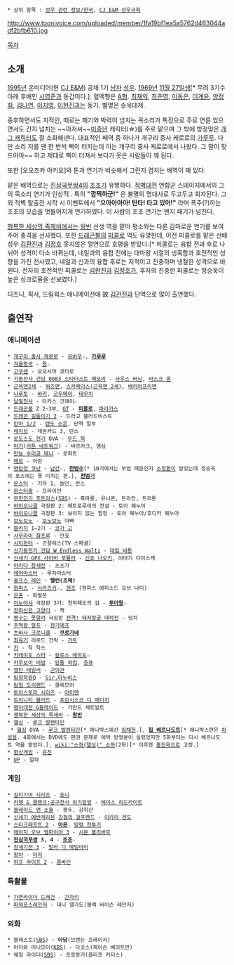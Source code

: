  * 상위 항목 : [[성우 관련 정보/한국]], [[CJ E&M 성우극회]]

http://www.toonivoice.com/uploaded/member/1fa19bf1ea5a5762d463044adf2bfb610.jpg

[[목차]]

== 소개 ==
[[1995년]] 온미디어(현 [[CJ E&M]]) 공채 1기 [[남자]] [[성우]]. [[1969년]] [[11월 27일]]생[* 무려 3기수 아래 후배인 [[시영준]]과 동갑이다.]. 혈액형은 [[A형]]. [[최재익]], [[최준영(성우)|최준영]], [[이동은]], [[이계윤]], [[양정화(성우)|양정화]], [[김나연]], [[이지영(성우)|이지영]], [[이현진(성우)|이현진]]과는 동기. 별명은 승욱대제.

중후하면서도 지적인, 때로는 패기와 박력이 넘치는 목소리가 특징으로 주로 연륜 있으면서도 간지 넘치는 ~~아저씨~~[[미중년]] 캐릭터(☆)를 주로 맡으며 그 밖에 방정맞은 [[개그 캐릭터]]도 잘 소화해낸다. 대표적인 배역 중 하나가 개구리 중사 케로로의 [[가루루]]. 다만 소리 지를 땐 한 번씩 삑이 터지는데 이는 개구리 중사 케로로에서 나왔다. 그 말이 맞드아아~~ 하고 제대로 삑이 터져서 보다가 웃은 사람들이 꽤 된다.

또한 [오오츠카 아키오]와 톤과 연기가 비슷해서 그런지 겹치는 배역이 꽤 있다.

맡은 배역으로는 [[진삼국무쌍4]]의 [[조조]]가 유명하다. [[적벽대전]] 연합군 스테이지에서의 그의 목소리 연기가 인상적 . 특히 '''"깜찍하군!"''' 은 불멸의 명대사로 두고두고 회자된다. 그 외 적벽 탈출전 시작 시 이벤트에서 '''"으아아아아! 탄타! 타고 있어!"''' 라며 폭주(?)하는 조조의 모습을 멋들어지게 연기하였다. 이 사람의 조조 연기는 왠지 패기가 넘친다.

[[행복한 세상의 족제비]]에서는 [[왕빈]] 선생 역을 맡아 평소와는 다른 감미로운 연기를 보여주어 충격을 선사했다. 또한 [[드래곤볼]]의 [[피콜로(드래곤볼)|피콜로]] 역도 유명한데, 이전 피콜로를 맡은 선배 성우 [[김환진]]과 [[김정호(성우)|김정호]] 못지않은 열연으로 호평을 받았다.[* 피콜로는 융합 전과 후로 나뉘어 성격이 다소 바뀌는데, 네일과의 융합 전에는 대마왕 시절의 냉혹함과 호전적인 성향을 가진 전사였고, 네일과 신과의 융합 후로는 지적이고 진중하며 냉철한 성격으로 바뀐다. 전자의 호전적인 피콜로는 [[김환진]]과 [[김정호(성우)|김정호]]가, 후자의 진중한 피콜로는 정승욱이 높은 싱크로율을 선보였다.]

디즈니, 픽사, 드림웍스 애니메이션에 故 [[김관진]]과 단역으로 많이 출연했다.

== 출연작 ==
=== 애니메이션 ===
 * [[개구리 중사 케로로]] - [[니시자와 바이오|유바우]]☆, '''[[가루루]]'''
 * [[겨울왕국]] - [[겨울왕국/등장인물#s-4|왕]]☆
 * [[고쿠센]] - 오오시마 쿄타로
 * [[기동전사 건담 0083 스타더스트 메모리]] - [[사우스 버닝]], [[바스크 옴]]
 * [[근육맨2세]] - [[워즈맨]], [[스카페이스(근육맨 2세)]], [[배리어프리맨]]
 * [[나루토]] - [[바키]], [[코우메이]], [[테우치]]
 * [[달빛천사]] - 타카스 코헤이☆
 * [[드래곤볼]] Z 2~3부, [[드래곤볼 GT|GT]] - '''[[피콜로(드래곤볼)|피콜로]]''', [[파라가스]]
 * [[드래곤 길들이기 2]] - 드라고 블러드비스트
 * [[란마 1/2]] - [[텐도 소운]], 단역 일부
 * [[레이브(만화)|레이브]] - 데몬카드 3, 란스
 * [[로도스도 전기]] OVA - [[우드 척]]
 * [[마기(만화)|마기]]([[카툰 네트워크]]) - 바르카크, 염심
 * [[만능 수리공 매니]] - 로파트
 * [[메르]] - 아란
 * [[명탐정 코난]] - [[쿠도 유사쿠|남건]]☆, '''[[요코미조 산고|천범수]]'''[* 10기에서는 부업 때문인지 [[소정환]]이 맡았는데 정승욱의 포스에는 못 미치는 편.], '''[[요코미조 쥬고|천범기]]'''
 * [[몬스터(만화)|몬스터]] - 기자 1, 놀던, 란스
 * [[몬스터팜]] - 프라이언
 * [[무한전기 포트리스]]([[SBS]]) - 흑마룡, 유니콘, 트라칸, 트리톤
 * [[바이오니클]] 극장판 2: 메트로루이의 전설 - 토아 웨누아
 * [[바이오니클]] 극장판 3: 보이지 않는 함정 - 토아 웨누아/호디카 웨누아
 * [[보노보노]] - [[보노보노]] 아빠
 * [[블리치]] 1~2기 - [[코가 고]]
 * [[사무라이 참프루]] - 만죠
 * [[시티헌터]] - 곤잘레스(TV 스페셜)
 * [[신기동전기 건담 W Endless Waltz]] - [[데킴 바톤]]
 * [[신세기 GPX 사이버 포뮬러]] - [[신죠 나오키]], 아마기 다이스케
 * [[아라다 창세전]] - 츠츠가
 * [[에어마스터]] - 루차마스터
 * [[울프스 레인]] - '''탤런(츠메)'''
 * [[원피스(만화)|원피스]] - [[사카즈키(원피스)|사카즈키]]☆, [[겐조(원피스)|겐조]] (원피스 에피소드 오브 나미)
 * [[은혼]] - 파발꾼
 * [[이누야샤]] 극장판 3기: 천하패도의 검 - '''[[투아왕]]'''☆
 * [[장화신은 고양이]] - 잭
 * [[짱구는 못말려]] 극장판 [[전격! 돼지발굽 대작전]] - 덩치
 * [[주먹왕 랄프]] - [[장기에프]]
 * [[츠바사 크로니클]] - '''[[쿠로가네]]'''
 * [[최유기]] 리로드 건락 - [[가트]]
 * [[카]] - 칙 힉스
 * [[카레이도 스타]] - [[칼로스 에이도]]☆
 * [[카우보이 비밥]] - [[압둘 하킴]], [[응퓨]]
 * [[무책임함장 테일러|캡틴 테일러]] - [[키타구치 히데자부로|군의관]]
 * [[탐정학원Q]] - [[케르베로스(탐정학원Q)|Sir.아누비스]]
 * [[탐험 도리랜드]] - 클레모어
 * [[토이스토리 시리즈]] - [[아미맨]]
 * [[트리니티 블러드]] - [[프란시스코 디 메디치]]
 * [[탑블레이드|팽이대전 G블레이드]] - 가란드 체트발트
 * [[행복한 세상의 족제비]] - '''[[왕빈]]'''
 * [[헬싱]] - [[발렌타인 형제|루크 발렌타인]]
  * [[헬싱]] OVA - [[발렌타인 형제|루크 발렌타인]][* 애니박스에선 [[임채헌]].], '''[[핍 베르나도트]]'''[* 애니박스판은 [[하성용]]. 4화에서는 DVD에도 판권 문제로 애박 방영분이 실렸었지만 5화부터는 다시 베르나도트 역을 맡았다.], [[wiki:"소좌(헬싱)" 소좌]](2화)[* 이후엔 [[홍진욱]]으로 고정.]
 * [[환상게임]] - [[유진(환상게임)|유진]]
 * [[UP(애니메이션)|UP]] - 알파
=== 게임 ===
 * [[길티기어 시리즈]] - [[죠니]]
 * [[라쳇 & 클랭크 시리즈|라쳇 & 클랭크:공구전사 위기일발]] - [[에이스 하드라이트]]
 * [[블레이드 앤 소울]] - 봉두, 강취산
 * [[신세기 에반게리온]] [[강철의 걸프렌드]] - [[이카리 겐도]]
 * [[스타크래프트 2]] - '''[[아몬(스타크래프트 2)|아몬]]''', [[망령|망령 전투기]]
 * [[에이지 오브 엠파이어 3]] - [[시몬 볼리바르]]
 * '''[[진삼국무쌍]] 3, 4''' - '''[[조조(진삼국무쌍)|조조]]☆'''
 * [[창세기전 3]] - [[발라 디 에빌아이]]
 * [[팡야]] - [[아저]]
 * [[하프 라이프 2]] - [[콤바인(하프 라이프 2)|콤바인]]

=== 특촬물 ===
 * [[가면라이더 류우키|가면라이더 드래건]] - [[칸자키 시로|간자키]]
 * [[파워레인저 와일드포스|파워포스레인저]] - 대니 델가도(블랙 바이슨 레인저)

=== 외화 ===
 * 블래스트([[SBS]]) - '''아담'''(브렌든 프레이저)
 * 아더와 미니모이([[한국방송공사|KBS]]) - 다코스(제이슨 베이트먼)
 * 웨일 라이더([[SBS]]) - 포로랑기(클리프 커티스)
